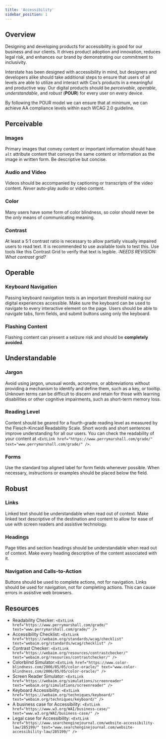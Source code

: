 ```yaml
---
title: 'Accessibility'
sidebar_position: 1
---
```


## Overview

Designing and developing products for accessibility is good for our business and our clients.
It drives product adoption and innovation, reduces legal risk, and enhances our brand by demonstrating our commitment to inclusivity.

Interstate has been designed with accessibility in mind, but designers and developers alike should take additional steps to ensure that users of all levels are able to utilize and interact with Cox’s products in a meaningful and productive way.
Our digital products should be _perceivable_, _operable_, _understandable_, and _robust_ (**POUR**) for every user on every device.

By following the POUR model we can ensure that at minimum, we can achieve AA compliance levels within each WCAG 2.0 guideline.

## Perceivable

### Images

Primary images that convey content or important information should have `alt` attribute content that conveys the same content or information as the image in written form.
Be descriptive but concise.

### Audio and Video

Videos should be accompanied by captioning or transcripts of the video content.
_Never_ auto-play audio or video content.

### Color

Many users have some form of color blindness, so color should never be the _only_ means of communicating meaning.

### Contrast

At least a 5:1 contrast ratio is necessary to allow partially visually impaired users to read text.
It is recommended to use available tools to test this.
Use tools like this Contrast Grid to verify that text is legible.
_:NEEDS REVISION: What contrast grid?_

## Operable

### Keyboard Navigation

Passing keyboard navigation tests is an important threshold making our digital experiences accessible.
Make sure the keyboard can be used to navigate to every interactive element on the page.
Users should be able to navigate tabs, form fields, and submit buttons using only the keyboard.

### Flashing Content

Flashing content can present a seizure risk and should be **completely avoided**.

## Understandable

### Jargon

Avoid using jargon, unusual words, acronyms, or abbreviations without providing a mechanism to identify and define them, such as a key, or tooltip.
Unknown terms can be difficult to discern and retain for those with learning disabilities or other cognitive impairments, such as short-term memory loss.

### Reading Level

Content should be geared for a fourth-grade reading level as measured by the Flesch-Kincaid Readability Scale.
Short words and short sentences improve understanding for all our users.
You can check the readability of your content at `<ExtLink href="https://www.perrymarshall.com/grade/" text="www.perrymarshall.com/grade/" />`.

### Forms

Use the standard top aligned label for form fields whenever possible.
When necessary, instructions or examples should be placed below the field.

## Robust

### Links

Linked text should be understandable when read out of context.
Make linked text descriptive of the destination and content to allow for ease of use with screen readers and assistive technology.

### Headings

Page titles and section headings should be understandable when read out of context.
Make every heading descriptive of the content associated with it.

### Navigation and Calls-to-Action

Buttons should be used to complete actions, not for navigation.
Links should be used for navigation, not for completing actions.
This can cause errors in assistive web browsers.

## Resources

-	Readability Checker: `<ExtLink href="https://www.perrymarshall.com/grade/" text="www.perrymarshall.com/grade/" />`
-	Accessibility Checklist: `<ExtLink href="https://webaim.org/standards/wcag/checklist" text="webaim.org/standards/wcag/checklist" />`
-	Contrast Checker: `<ExtLink href="https://webaim.org/resources/contrastchecker/" text="webaim.org/resources/contrastchecker/" />`
-	Colorblind Simulator:`<ExtLink href="https://www.color-blindness.com/2006/05/05/color-oracle/" text="www.color-blindness.com/2006/05/05/color-oracle/" />`
-	Screen Reader Simulator: `<ExtLink href="https://webaim.org/simulations/screenreader" text="webaim.org/simulations/screenreader" />`
-	Keyboard Accessibility: `<ExtLink href="https://webaim.org/techniques/keyboard/" text="webaim.org/techniques/keyboard/" />`
-	A business case for Accessibility: `<ExtLink href="https://www.w3.org/WAI/business-case/" text="www.w3.org/WAI/business-case/" />`
-	Legal case for Accessibility: `<ExtLink href="https://www.searchenginejournal.com/website-accessibility-law/285199/" text="www.searchenginejournal.com/website-accessibility-law/285199/" />`
